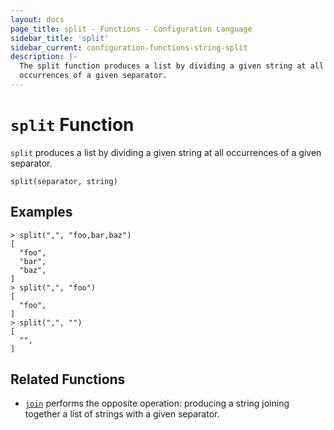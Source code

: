 ```yaml
---
layout: docs
page_title: split - Functions - Configuration Language
sidebar_title: 'split'
sidebar_current: configuration-functions-string-split
description: |-
  The split function produces a list by dividing a given string at all
  occurrences of a given separator.
---
```


# `split` Function

`split` produces a list by dividing a given string at all occurrences of a
given separator.

```hcl
split(separator, string)
```

## Examples

```text
> split(",", "foo,bar,baz")
[
  "foo",
  "bar",
  "baz",
]
> split(",", "foo")
[
  "foo",
]
> split(",", "")
[
  "",
]
```

## Related Functions

- [`join`](/docs/from-1.5/functions/string/join) performs the opposite operation: producing a string
  joining together a list of strings with a given separator.
